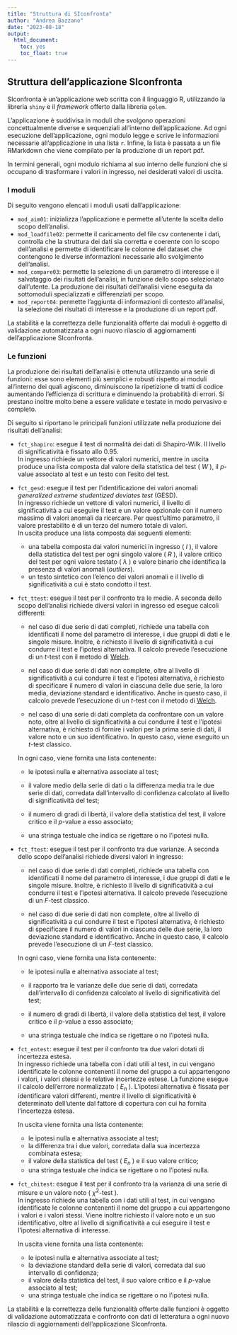 ```yaml
---
title: "Struttura di SIconfronta"
author: "Andrea Bazzano"
date: "2023-08-18"
output: 
  html_document: 
    toc: yes
    toc_float: true
---
```


## Struttura dell'applicazione SIconfronta

SIconfronta è un'applicazione web scritta con il linguaggio R, utilizzando la libreria `shiny` e il *framework* offerto dalla libreria `golem`.

L'applicazione è suddivisa in moduli che svolgono operazioni concettualmente diverse e sequenziali all'interno dell'applicazione. Ad ogni esecuzione dell'applicazione, ogni modulo legge e scrive le informazioni necessarie all'applicazione in una lista `r`. Infine, la lista è passata a un file RMarkdown che viene compilato per la produzione di un report pdf.

In termini generali, ogni modulo richiama al suo interno delle funzioni che si occupano di trasformare i valori in ingresso, nei desiderati valori di uscita.

### I moduli

Di seguito vengono elencati i moduli usati dall'applicazione:

-   `mod_aim01`: inizializza l'applicazione e permette all'utente la scelta dello scopo dell'analisi.
-   `mod_loadfile02`: permette il caricamento del file csv contenente i dati, controlla che la struttura dei dati sia corretta e coerente con lo scopo dell'analisi e permette di identificare le colonne del dataset che contengono le diverse informazioni necessarie allo svolgimento dell'analisi.
-   `mod_compare03`: permette la selezione di un parametro di interesse e il salvataggio dei risultati dell'analisi, in funzione dello scopo selezionato dall'utente. La produzione dei risultati dell'analisi viene eseguita da sottomoduli specializzati e differenziati per scopo.
-   `mod_report04`: permette l'aggiunta di informazioni di contesto all'analisi, la selezione dei risultati di interesse e la produzione di un report pdf.

La stabilità e la correttezza delle funzionalità offerte dai moduli è oggetto di validazione automatizzata a ogni nuovo rilascio di aggiornamenti dell'applicazione SIconfronta.

### Le funzioni

La produzione dei risultati dell'analisi è ottenuta utilizzando una serie di funzioni: esse sono elementi più semplici e robusti rispetto ai moduli all'interno dei quali agiscono, diminuiscono la ripetizione di tratti di codice aumentando l'efficienza di scrittura e diminuendo la probabilità di errori. Si prestano inoltre molto bene a essere validate e testate in modo pervasivo e completo.

Di seguito si riportano le principali funzioni utilizzate nella produzione dei risultati dell'analisi:

-   `fct_shapiro`: esegue il test di normalità dei dati di Shapiro-Wilk. Il livello di significatività è fissato allo 0.95.\
    In ingresso richiede un vettore di valori numerici, mentre in uscita produce una lista composta dal valore della statistica del test ( $W$ ), il $p$-value associato al test e un testo con l'esito del test.

-   `fct_gesd`: esegue il test per l'identificazione dei valori anomali *generalized extreme studentized deviates test* (GESD).\
    In ingresso richiede un vettore di valori numerici, il livello di significatività a cui eseguire il test e un valore opzionale con il numero massimo di valori anomali da ricercare. Per quest'ultimo parametro, il valore prestabilito è di un terzo del numero totale di valori.\
    In uscita produce una lista composta dai seguenti elementi:

    -   una tabella composta dai valori numerici in ingresso ( $I$ ), il valore della statistica del test per ogni singolo valore ( $R$ ), il valore critico del test per ogni valore testato ( $\lambda$ ) e valore binario che identifica la presenza di valori anomali (*outliers*).
    -   un testo sintetico con l'elenco dei valori anomali e il livello di significatività a cui è stato condotto il test.

-   `fct_ttest`: esegue il test per il confronto tra le medie. A seconda dello scopo dell'analisi richiede diversi valori in ingresso ed esegue calcoli differenti:

    -   nel caso di due serie di dati completi, richiede una tabella con identificati il nome del parametro di interesse, i due gruppi di dati e le singole misure. Inoltre, è richiesto il livello di significatività a cui condurre il test e l'ipotesi alternativa. Il calcolo prevede l'esecuzione di un $t$-test con il metodo di [Welch](https://en.wikipedia.org/wiki/Welch%27s_t-test).

    -   nel caso di due serie di dati non complete, oltre al livello di significatività a cui condurre il test e l'ipotesi alternativa, è richiesto di specificare il numero di valori in ciascuna delle due serie, la loro media, deviazione standard e identificativo. Anche in questo caso, il calcolo prevede l'esecuzione di un $t$-test con il metodo di [Welch](https://en.wikipedia.org/wiki/Welch%27s_t-test).

    -   nel caso di una serie di dati completa da confrontare con un valore noto, oltre al livello di significatività a cui condurre il test e l'ipotesi alternativa, è richiesto di fornire i valori per la prima serie di dati, il valore noto e un suo identificativo. In questo caso, viene eseguito un $t$-test classico.

    In ogni caso, viene fornita una lista contenente:

    -   le ipotesi nulla e alternativa associate al test;

    -   il valore medio della serie di dati o la differenza media tra le due serie di dati, corredata dall'intervallo di confidenza calcolato al livello di significatività del test;

    -   il numero di gradi di libertà, il valore della statistica del test, il valore critico e il $p$-value a esso associato;

    -   una stringa testuale che indica se rigettare o no l'ipotesi nulla.

-   `fct_ftest`: esegue il test per il confronto tra due varianze. A seconda dello scopo dell'analisi richiede diversi valori in ingresso:

    -   nel caso di due serie di dati completi, richiede una tabella con identificati il nome del parametro di interesse, i due gruppi di dati e le singole misure. Inoltre, è richiesto il livello di significatività a cui condurre il test e l'ipotesi alternativa. Il calcolo prevede l'esecuzione di un $F$-test classico.

    -   nel caso di due serie di dati non complete, oltre al livello di significatività a cui condurre il test e l'ipotesi alternativa, è richiesto di specificare il numero di valori in ciascuna delle due serie, la loro deviazione standard e identificativo. Anche in questo caso, il calcolo prevede l'esecuzione di un $F$-test classico.

    In ogni caso, viene fornita una lista contenente:

    -   le ipotesi nulla e alternativa associate al test;

    -   il rapporto tra le varianze delle due serie di dati, corredata dall'intervallo di confidenza calcolato al livello di significatività del test;

    -   il numero di gradi di libertà, il valore della statistica del test, il valore critico e il $p$-value a esso associato;

    -   una stringa testuale che indica se rigettare o no l'ipotesi nulla.

-   `fct_entest`: esegue il test per il confronto tra due valori dotati di incertezza estesa.\
    In ingresso richiede una tabella con i dati utili al test, in cui vengano identificate le colonne contenenti il nome del gruppo a cui appartengono i valori, i valori stessi e le relative incertezze estese. La funzione esegue il calcolo dell'errore normalizzato ( $E_n$ ). L'ipotesi alternativa è fissata per identificare valori differenti, mentre il livello di significatività è determinato dell'utente dal fattore di copertura con cui ha fornita l'incertezza estesa.

    In uscita viene fornita una lista contenente:

    -   le ipotesi nulla e alternativa associate al test;
    -   la differenza tra i due valori, corredata dalla sua incertezza combinata estesa;
    -   il valore della statistica del test ( $E_n$ ) e il suo valore critico;
    -   una stringa testuale che indica se rigettare o no l'ipotesi nulla.

-   `fct_chitest`: esegue il test per il confronto tra la varianza di una serie di misure e un valore noto ( $\chi^2$-test ).\
    In ingresso richiede una tabella con i dati utili al test, in cui vengano identificate le colonne contenenti il nome del gruppo a cui appartengono i valori e i valori stessi. Viene inoltre richiesto il valore noto e un suo identificativo, oltre al livello di significatività a cui eseguire il test e l'ipotesi alternativa di interesse.

    In uscita viene fornita una lista contenente:

    -   le ipotesi nulla e alternativa associate al test;
    -   la deviazione standard della serie di valori, corredata dal suo intervallo di confidenza;
    -   il valore della statistica del test, il suo valore critico e il $p$-value associato al test;
    -   una stringa testuale che indica se rigettare o no l'ipotesi nulla.

La stabilità e la correttezza delle funzionalità offerte dalle funzioni è oggetto di validazione automatizzata e confronto con dati di letteratura a ogni nuovo rilascio di aggiornamenti dell'applicazione SIconfronta.
